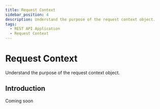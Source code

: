```yaml
---
title: Request Context
sidebar_position: 4
description: Understand the purpose of the request context object.
tags:
  - REST API Application
  - Request Context
---
```


# Request Context

Understand the purpose of the request context object.

## Introduction

Coming soon

